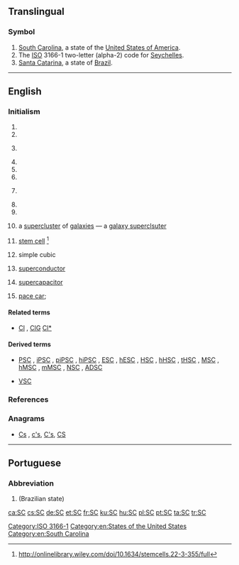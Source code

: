 {{also|Sc|S.C.|sc.|.sc}}
==Translingual==

===Symbol===
{{head|mul|symbol}}

# [[South Carolina]], a state of the [[United States of America]].
# The [[ISO]] 3166-1 two-letter (alpha-2) code for [[Seychelles]].
# [[Santa Catarina]], a state of [[Brazil]].

[[Category:ISO 3166-1]]

----

==English==

===Initialism===
{{rfc-header|Initialism}}
{{en-initialism}}

# {{initialism of|Superior Court|lang=en}}
# {{initialism of|Supreme Court|lang=en}}
# {{initialism of|StarCraft|lang=en}} {{gloss|a strategy [[PC]] game}}
# {{initialism of|status conference|Status Conference|lang=en}}
# {{initialism of|Settlement Conference|lang=en}}
# {{initialism of|[[small|Small]] [[claims|Claims]]|lang=en}}
# {{initialism of|State College|lang=en}} {{gloss|as used with proper names}}
# {{initialism of|Senior Counsel|lang=en}}
# {{initialism of|w:Security Council of the United Nations|Security Council of the United Nations|lang=en}}
# {{label|en|astronomy}} a [[supercluster]] of [[galaxies]] &mdash; a [[galaxy superclsuter]]
# {{label|en|biology}} [[stem cell]] <ref> http://onlinelibrary.wiley.com/doi/10.1634/stemcells.22-3-355/full </ref>
# {{label|en|crystallography}} simple cubic
# {{label|en|physics}} [[superconductor]]
# {{label|en|physics}} [[supercapacitor]]
# {{label|en|motorsports}} [[pace car]]; {{abbreviation of|lang=en|safety car}}

====Related terms====
* {{sense|galaxy supercluster}} [[Cl]] , [[ClG]] [[Cl*]]

====Derived terms====
* {{sense|stem cell}} [[PSC]] , [[iPSC]] , [[piPSC]] , [[hiPSC]] , [[ESC]] , [[hESC]] , [[HSC]] , [[hHSC]] , [[tHSC]] , [[MSC]] , [[hMSC]] , [[mMSC]] , [[NSC]] , [[ADSC]]
* {{sense|safety car}} [[VSC]]

===References===
<references/>

===Anagrams===
* [[Cs#English|Cs]] , [[c's#English|c's]], [[C's#English|C's]], [[CS#English|CS]]

[[Category:en:States of the United States]]
[[Category:en:South Carolina]]

----

==Portuguese==

===Abbreviation===
{{rfc-header|Abbreviation}}
{{head|pt|abbreviation}}

# {{abbreviation of|Santa Catarina|lang=pt}} (Brazilian state)

[[ca:SC]]
[[cs:SC]]
[[de:SC]]
[[et:SC]]
[[fr:SC]]
[[ku:SC]]
[[hu:SC]]
[[pl:SC]]
[[pt:SC]]
[[ta:SC]]
[[tr:SC]]